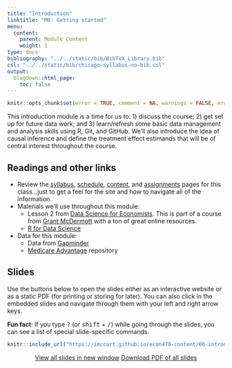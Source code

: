 ```yaml
---
title: "Introduction"
linktitle: "M0: Getting started"
menu:
  content:
    parent: Module Content
    weight: 1
type: docs
bibliography: "../../static/bib/BibTeX_Library.bib"
csl: "../../static/bib/chicago-syllabus-no-bib.csl"
output:
  blogdown::html_page:
    toc: false
---
```


```r
knitr::opts_chunk$set(error = TRUE, comment = NA, warnings = FALSE, errors = FALSE, messages = FALSE, tidy = FALSE, echo = FALSE)
```

This introduction module is a time for us to: 1) discuss the course; 2) get set up for future data work; and 3) learn/refresh some basic data management and analysis skills using R, Git, and GitHub. We'll also introduce the idea of causal inference and define the treatment effect estimands that will be of central interest throughout the course.

## Readings and other links

- Review the [syllabus](/syllabus/), [schedule](/schedule/), [content](/content/), and [assignments](/assignment/) pages for this class...just to get a feel for the site and how to navigate all of the information.
- <i class="fas fa-book"></i> Materials we'll use throughout this module:
    - Lesson 2 from [Data Science for Economists](https://github.com/uo-ec607/lectures). This is part of a course from [Grant McDermott](https://grantmcdermott.com/) with a ton of great online resources.
    - [R for Data Science](https://r4ds.had.co.nz/)
- <i class="fa fa-database"></i> Data for this module:
    - Data from [Gapminder](https://www.gapminder.org/)
    - [Medicare Advantage](https://github.com/imccart/Medicare-Advantage) repository


## Slides

Use the buttons below to open the slides either as an interactive website or as a static PDF (for printing or storing for later). You can also click in the embedded slides and navigate through them with your left and right arrow keys.

:::fyi
**Fun fact**: If you type <kbd>?</kbd> (or <kbd>shift</kbd> + <kbd>/</kbd>) while going through the slides, you can see a list of special slide-specific commands.
:::

<center>

```r
knitr::include_url("https://imccart.github.io/econ470-content/00-introduction.html")
```


<p><a class="btn btn-primary btn-lg" target="_blank" href="https://imccart.github.io/Econ470-content/00-introduction.html"><i class="fas fa-external-link-alt"></i> View all slides in new window</a> <a class="btn btn-primary btn-lg" target="_blank" href="https://imccart.github.io/Econ470-content/00-introduction.pdf" role="button"><i class="far fa-file-pdf"></i> Download PDF of all slides</a></p>

</center>

